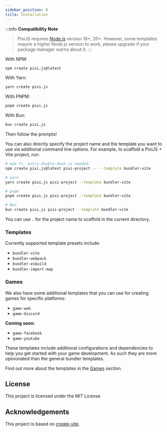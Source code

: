 ```yaml
---
sidebar_position: 0
title: Installation
---
```


:::info **Compatibility Note**
> PixiJS requires [Node.js](https://nodejs.org/en/) version 18+, 20+. However, some templates require a higher Node.js version to work, please upgrade if your package manager warns about it.
:::

With NPM:

```bash
npm create pixi.js@latest
```

With Yarn:

```bash
yarn create pixi.js
```

With PNPM:

```bash
pnpm create pixi.js
```

With Bun:

```bash
bun create pixi.js
```

Then follow the prompts!

You can also directly specify the project name and the template you want to use via additional command line options. For example, to scaffold a PixiJS + Vite project, run:

```bash
# npm 7+, extra double-dash is needed:
npm create pixi.js@latest pixi-project -- --template bundler-vite

# yarn
yarn create pixi.js pixi-project --template bundler-vite

# pnpm
pnpm create pixi.js pixi-project --template bundler-vite

# Bun
bun create pixi.js pixi-project --template bundler-vite
```

You can use `.` for the project name to scaffold in the current directory.

### Templates

Currently supported template presets include:

- `bundler-vite`
- `bundler-webpack`
- `bundler-esbuild`
- `bundler-import-map`

### Games

We also have some additional templates that you can use for creating games for specific platforms:
- `game-web`
- `game-discord`

**Coming soon:**
- `game-facebook`
- `game-youtube`

These templates include additional configurations and dependencies to help you get started with your game development. As such they are more opinionated than the general bundler templates.

Find out more about the templates in the [Games](/docs/guide/games/intro) section.

## License

This project is licensed under the MIT License

## Acknowledgements

This project is based on [create-vite](https://github.com/vitejs/vite/tree/main/packages/create-vite).

